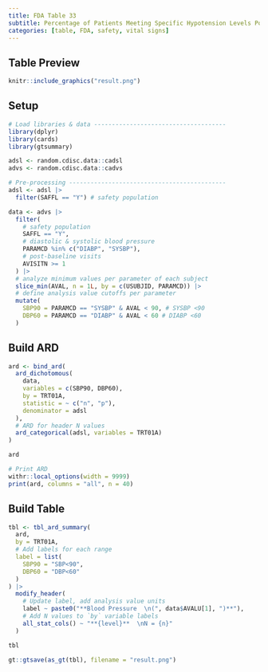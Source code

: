```yaml
---
title: FDA Table 33
subtitle: Percentage of Patients Meeting Specific Hypotension Levels Postbaseline, Safety Population, Pooled Analysis
categories: [table, FDA, safety, vital signs]
---
```


::: panel-tabset
## Table Preview

```r
knitr::include_graphics("result.png")
```

## Setup

```r
# Load libraries & data -------------------------------------
library(dplyr)
library(cards)
library(gtsummary)

adsl <- random.cdisc.data::cadsl
advs <- random.cdisc.data::cadvs

# Pre-processing --------------------------------------------
adsl <- adsl |>
  filter(SAFFL == "Y") # safety population

data <- advs |>
  filter(
    # safety population
    SAFFL == "Y",
    # diastolic & systolic blood pressure
    PARAMCD %in% c("DIABP", "SYSBP"),
    # post-baseline visits
    AVISITN >= 1
  ) |>
  # analyze minimum values per parameter of each subject
  slice_min(AVAL, n = 1L, by = c(USUBJID, PARAMCD)) |>
  # define analysis value cutoffs per parameter
  mutate(
    SBP90 = PARAMCD == "SYSBP" & AVAL < 90, # SYSBP <90
    DBP60 = PARAMCD == "DIABP" & AVAL < 60 # DIABP <60
  )
```

## Build ARD

```r
ard <- bind_ard(
  ard_dichotomous(
    data,
    variables = c(SBP90, DBP60),
    by = TRT01A,
    statistic = ~ c("n", "p"),
    denominator = adsl
  ),
  # ARD for header N values
  ard_categorical(adsl, variables = TRT01A)
)

ard
```

```r
# Print ARD
withr::local_options(width = 9999)
print(ard, columns = "all", n = 40)
```

## Build Table

```r
tbl <- tbl_ard_summary(
  ard,
  by = TRT01A,
  # Add labels for each range
  label = list(
    SBP90 = "SBP<90",
    DBP60 = "DBP<60"
  )
) |>
  modify_header(
    # Update label, add analysis value units
    label ~ paste0("**Blood Pressure  \n(", data$AVALU[1], ")**"),
    # Add N values to `by` variable labels
    all_stat_cols() ~ "**{level}**  \nN = {n}"
  )

tbl
```

```r
gt::gtsave(as_gt(tbl), filename = "result.png")
```

```r
```
:::
